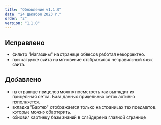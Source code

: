 ```yaml
---
title: "Обновление v1.1.0"
date: "24 декабря 2023 г."
order: "2"
version: "1.1.0"
---
```


## Исправлено
- фильтр "Магазины" на странице обвесов работал некорректно.
- при загрузке сайта на мгновение отображался неправильный язык сайта.

## Добавлено
- на странице прицелов можно посмотреть как выглядит их прицельная сетка. База данных прицельных сеток активно пополняется.
- вкладка "Бартер" отображается только на страницах тех предметов, которые можно сбартерить.
- обновил картинку базы знаний в слайдере на главной странице.
